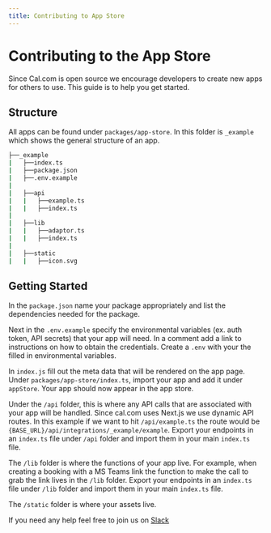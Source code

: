 ```yaml
---
title: Contributing to App Store
---
```


# Contributing to the App Store

Since Cal.com is open source we encourage developers to create new apps for others to use. This guide is to help you get started.

## Structure

All apps can be found under `packages/app-store`. In this folder is `_example` which shows the general structure of an app.

```sh
├──_example
|   ├──index.ts
|   ├──package.json
|   ├──.env.example
|
|   ├──api
|   |   ├──example.ts
|   |   ├──index.ts
|
|   ├──lib
|   |   ├──adaptor.ts
|   |   ├──index.ts
|
|   ├──static
|   |   ├──icon.svg
```

## Getting Started

In the `package.json` name your package appropriately and list the dependencies needed for the package.

Next in the `.env.example` specify the environmental variables (ex. auth token, API secrets) that your app will need. In a comment add a link to instructions on how to obtain the credentials. Create a `.env` with your the filled in environmental variables.

In `index.js` fill out the meta data that will be rendered on the app page. Under `packages/app-store/index.ts`, import your app and add it under `appStore`. Your app should now appear in the app store.

Under the `/api` folder, this is where any API calls that are associated with your app will be handled. Since cal.com uses Next.js we use dynamic API routes. In this example if we want to hit `/api/example.ts` the route would be `{BASE_URL}/api/integrations/_example/example`. Export your endpoints in an `index.ts` file under `/api` folder and import them in your main `index.ts` file.

The `/lib` folder is where the functions of your app live. For example, when creating a booking with a MS Teams link the function to make the call to grab the link lives in the `/lib` folder. Export your endpoints in an `index.ts` file under `/lib` folder and import them in your main `index.ts` file.

The `/static` folder is where your assets live.

If you need any help feel free to join us on [Slack](https://cal.com/slack)
